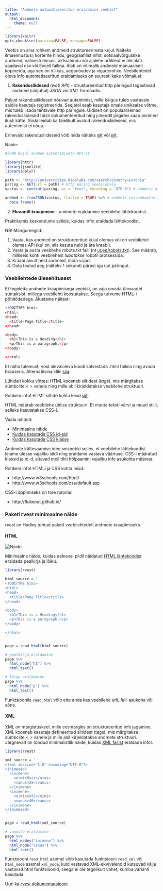 ```yaml
---
title: "Andmete automatiseeritud eraldamine veebist"
output: 
  html_document:
    theme: null
---
```

```r
library(knitr)
opts_chunk$set(warning=FALSE, message=FALSE)
```


Veebis on aina rohkem andmeid struktureerimata kujul. Näiteks ilmaennustusi, korterite hindu, geograafilist infot, sotsiaalvõrgustike andmeid, valimistulemusi, aktsiahindu või ajalehe artikleid ei ole alati saadaval csv või Exceli failina. Alati on võimalik andmeid manuaalselt kopeerida, aga see on tülikas, aeganõudev ja vigaderohke. Veebilehtedel oleva info automatiseeritud eraldamiseks on suuresti kaks võimalust:


1. **Rakendusliidesed** (*web API*) - struktureeritud http päringud tagastavad andmed (üldjuhul) *JSON* või *XML* formaadis. 

Paljud rakendusliidesed nõuvad autentimist, mille käigus tuleb vastavale saidile kasutaja registreerida. Seejärel saab kasutaja omale unikaalse võtme, mis tuleb lisada tehtavale http päringule. 
Üldiselt on populaarsemad rakendusliidesed hästi dokumenteeritud ning juhendit järgides saab andmed ilusti kätte. Siiski leidub ka täielikult avatud rakendusliideseid, mis autentimist ei nõua.

Erinevaid rakendusliideseid võib leida näiteks [siit](https://github.com/public-apis/public-apis) või [siit](https://apipheny.io/free-api/).

Näide: 

```r
#JSON kujul andmed autentimiseta API-st

library(httr)
library(jsonlite)
library(dplyr)

path <- "http://universities.hipolabs.com/search?country=Estonia"
paring <- GET(url = path) # http päring veebilehele
vastus <- content(paring, as = "text", encoding = "UTF-8") # andmete eraldamine päringu vastusest

andmed <- fromJSON(vastus, flatten = TRUE) %>% # andmete teisendamine JSON kujult tabelisse
  data.frame()

```

<!--

Näide 2 ([andmed](../data/RESULTS.xml))


```r
# XML kujul andmed Eesti valimiste avaandmetest
# Andmed: KOV2021_election_result_data.zip
# Aadress: https://www.valimised.ee/et/valimiste-arhiiv/valimiste-avaandmed

library(xml2)
library(XML)

valimised_paring = read_xml('RESULTS.xml') # andmete sisselugemine
valimised_xml <- xmlParse(valimised_paring) # andmete eraldamine xml paringust 
andmed <- xmlToDataFrame(nodes=getNodeSet(valimised_xml, "//person")) # vastavate ridade valik ja andmestikuks teisendamine
```

-->

2. **Ekraanilt kraapimine** - andmete eraldamine veebilehe lähtekoodist.

Praktikumis keskendume sellele, kuidas infot eraldada lähtekoodist.

NB! Mängureeglid:

1. Vaata, kas andmed on struktureeritud kujul olemas või on veebilehel olemas API (kui on, siis kasuta neid ja ära kraabi).
2. Vaata ja austa veebilehe robots.txt faili (nt [ut.ee/robots.txt](http://www.ut.ee/robots.txt)). See määrab, milliseid kohti veebilehest *lubatakse* robotil protsessida.
3. Kraabi ainult neid andmeid, mida vajad.
4. Oota teatud aeg (näiteks 1 sekund) pärast iga uut päringut.

### Veebilehtede ülesehitusest

Et tegeleda andmete kraapimisega veebist, on vaja omada ülevaadet süntaksist, millega veebilehti koostatakse. Seega tutvume HTML-i põhitõdedega. Alustame näitest:

```r
<!DOCTYPE html>
<html>
<head>
  <title>Page Title</title>
</head>

<body>
  <h1>This is a Heading</h1>
  <p>This is a paragraph.</p>
</body>

</html>
```

Et näha tulemust, võid ülevaloleva koodi salvestada .html failina ning avada brauseris. Alternatiivina kliki [siia](http://www.w3schools.com/html/tryit.asp?filename=tryhtml_default).

Lühidalt kokku võttes: HTML koosneb siltidest (*tags*), mis märgitakse sümbolite < > vahele ning mille abil kirjeldatakse veebilehe struktuuri.

Rohkem infot HTML siltide kohta leiad [siit](http://www.w3schools.com/tags/default.asp).

HTML määrab veebilehe üldise struktuuri. Et muuta teksti värvi ja muud stiili, selleks kasutatakse CSS-i.

Vaata näiteid:

* [Minimaalne näide](http://www.w3schools.com/html/tryit.asp?filename=tryhtml_css_internal)
* [Kuidas kasutada CSS id-sid](http://www.w3schools.com/html/tryit.asp?filename=tryhtml_css_id)
* [Kuidas kasutada CSS klasse](http://www.w3schools.com/html/tryit.asp?filename=tryhtml_css_class)

Andmete kättesaamise idee seisnebki selles, et veebilehe lähtekoodist leiame ülesse vajaliku sildi ning eraldame vastava väärtuse. CSS-i määratud klassid ja id-d, aitavad meil tihti hõlpsamini vajaliku info asukohta määrata.

Rohkem infot HTMLi ja CSS kohta leiad: 

* http://www.w3schools.com/html/
* http://www.w3schools.com/css/default.asp

CSS-i õppimiseks on tore *tutorial*:

* http://flukeout.github.io/

### Paketi rvest minimaalne näide

*rvest* on Hadley tehtud pakett veebilehtedelt andmete kraapimiseks. 


#### HTML

![](veebi_kraapimine_minimal.png "Näide")

Minimaalne näide, kuidas eelneval pildil näidatud [HTML lähtekoodist](../examples/minimal_html.html) eraldada pealkirja ja lõiku.

```r
library(rvest)

html_source = '
<!DOCTYPE html>
<html>
<head>
  <title>Page Title</title>
</head>

<body>
  <h1>This is a Heading</h1>
  <p>This is a paragraph.</p>
</body>

</html>
'

page = read_html(html_source)

# pealkirja eraldamine
page %>% 
  html_node("h1") %>%
  html_text()

# lõigu eraldamine
page %>% 
  html_node("p") %>%
  html_text()
```

Funktsioonile `read_html` võib ette anda kas veebilehe urli, faili asukoha või sõne.

#### XML

XML on märgistuskeel, mille eesmärgiks on struktureeritud info jagamine. XML koosneb kasutaja defineeritud siltidest (tags), mis märgitakse sümbolite < > vahele ja mille abil kirjeldatakse andmete struktuuri. Järgnevalt on toodud minimalistlik näide, kuidas [XML failist](../examples/minimal_xml.xml) eraldada infot.

```r
library(rvest)

xml_source = '
<?xml version="1.0" encoding="UTF-8"?>
<inimesed>
  <inimene>
    <nimi>Mati</nimi>
    <vanus>25</vanus>
  </inimene>
  <inimene>
    <nimi>Kati</nimi>
    <vanus>40</vanus>
  </inimene>
</inimesed>
'

page = read_html(xml_source)

# vanuste eraldamine
page %>% 
  html_nodes("inimene") %>%
  html_node("vanus") %>%
  html_text()

```

Funktsiooni `read_html` asemel võib kasutada funktsiooni `read_xml` või `html_node` asemel `xml_node`, kuid vastavad XML-ekvivalendid kutsuvad välja vastavad html funktsioonid, seega ei ole tegelikult vahet, kumba varianti kasutada.

Uuri ka [*rvest* dokumentatsiooni](http://cran.r-project.org/web/packages/rvest/rvest.pdf).

